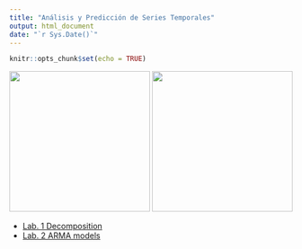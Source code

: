 ```yaml
---
title: "Análisis y Predicción de Series Temporales"
output: html_document
date: "`r Sys.Date()`"
---
```


```r
knitr::opts_chunk$set(echo = TRUE)
```

![](QR.png){height=250px} ![](Colibri-Canada.jpg){height=250px}



+ [Lab. 1 Decomposition](Lab_1_Decomposition_v2_grupoB.html)
+ [Lab. 2 ARMA models](Lab_2_ARMA_grupoB_additional.html)

